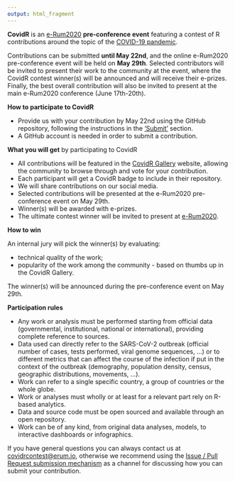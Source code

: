 ```yaml
---
output: html_fragment
---
```


**CovidR** is an [e-Rum2020](https://2020.erum.io/) **pre-conference event** featuring a contest of R contributions around the topic of the [COVID-19 pandemic](https://www.who.int/emergencies/diseases/novel-coronavirus-2019).

Contributions can be submitted **until May 22nd**, and the online e-Rum2020 pre-conference event will be held on **May 29th**. Selected contributors will be invited to present their work to the community at the event, where the CovidR contest winner(s) will be announced and will receive their e-prizes. Finally, the best overall contribution will also be invited to present at the main e-Rum2020 conference (June 17th-20th).

**How to participate to CovidR**

- Provide us with your contribution by May 22nd using the GitHub repository, following the instructions in the ['Submit'](`r submit_link`) section.
- A GitHub account is needed in order to submit a contribution.

**What you will get** by participating to CovidR

- All contributions will be featured in the [CovidR Gallery](https://milano-r.github.io/erum2020-covidr-contest) website, allowing the community to browse through and vote for your contribution.
- Each participant will get a CovidR badge to include in their repository.
- We will share contributions on our social media.
- Selected contributions will be presented at the e-Rum2020 pre-conference event on May 29th.
- Winner(s) will be awarded with e-prizes.
- The ultimate contest winner will be invited to present at [e-Rum2020](https://2020.erum.io/).

**How to win**

An internal jury will pick the winner(s) by evaluating:

- technical quality of the work;
- popularity of the work among the community - based on thumbs up in the CovidR Gallery.

The winner(s) will be announced during the pre-conference event on May 29th.

**Participation rules**

- Any work or analysis must be performed starting from official data (governmental, institutional, national or international), providing complete reference to sources.
- Data used can directly refer to the SARS-CoV-2 outbreak (official number of cases, tests performed, viral genome sequences, ...) or to different metrics that can affect the course of the infection if put in the context of the outbreak (demography, population density, census, geographic distributions, movements, ...).
- Work can refer to a single specific country, a group of countries or the whole globe.
- Work or analyses must wholly or at least for a relevant part rely on R-based analytics. 
- Data and source code must be open sourced and available through an open repository.
- Work can be of any kind, from original data analyses, models, to interactive dashboards or infographics. 

If you have general questions you can always contact us at [covidrcontest@erum.io](mailto:covidrcontest@erum.io), otherwise we recommend using the [Issue / Pull Request submission mechanism](`r submit_link`) as a channel for discussing how you can submit your contribution.
